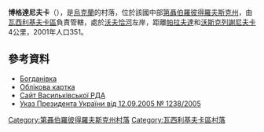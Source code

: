 {{coord|48|16|54|N|35|56|21|E|scale:30000_region:UA|display=title}}

'''博格達尼夫卡'''（{{lang-uk|Богданівка}}），是[[烏克蘭|烏克蘭]]的村落，位於該國中部[[第聶伯羅彼得羅夫斯克州|第聶伯羅彼得羅夫斯克州]]，由[[瓦西利基夫卡區|瓦西利基夫卡區]]負責管轄，處於[[沃夫恰河|沃夫恰河]]左岸，距離[[帕拉夫達_(瓦西利基夫卡區)|帕拉夫達]]和[[沃斯克列謝尼夫卡_(瓦西利基夫卡區)|沃斯克列謝尼夫卡]]4公里，2001年人口351。

==參考資料==
* [http://gska2.rada.gov.ua/pls/z7502/A005?rdat1=06.12.2007&rf7571=5145 Богданівка]{{dead link|date=2017年11月 |bot=InternetArchiveBot |fix-attempted=yes }}
*[http://gska2.rada.gov.ua/pls/z7502/A005?rdat1=29.01.2010&rf7571=5145 Облікова картка]{{dead link|date=2017年11月 |bot=InternetArchiveBot |fix-attempted=yes }}
* [http://www.vasilk-rn.dp.gov.ua/OBLADM/vasilkovka_rda.nsf/docs/13ABD3D327145195C2257629006712B5?OpenDocument Сайт Васильківської РДА]{{dead link|date=2018年5月 |bot=InternetArchiveBot |fix-attempted=yes }}
* [https://web.archive.org/web/20150402131024/http://zakon.nau.ua/doc/?uid=1093.1047.0 Указ Президента України від 12.09.2005 № 1238/2005]

{{DEFAULTSORT:Богданівка}}
[[Category:第聶伯羅彼得羅夫斯克州村落|Category:第聶伯羅彼得羅夫斯克州村落]]
[[Category:瓦西利基夫卡區村落|Category:瓦西利基夫卡區村落]]


{{Dnipropetrovsk-geo-stub}}